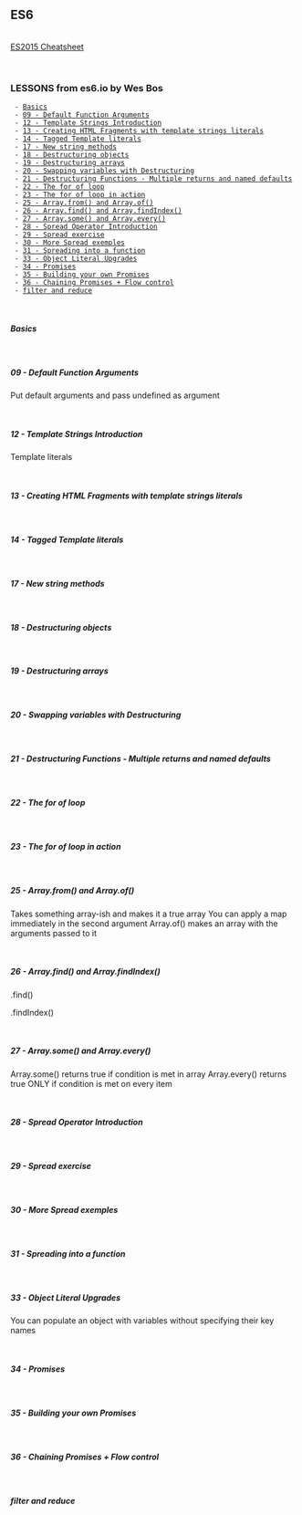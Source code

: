 == ES6 ==
<br />
[[http://ricostacruz.com/cheatsheets/es6.html|ES2015 Cheatsheet]]

<br />

=== LESSONS from es6.io by Wes Bos ===

  - [[#Basics|Basics]]
  - [[#09 - Default Function Arguments|09 - Default Function Arguments]]
  - [[#12 - Template Strings Introduction|12 - Template Strings Introduction]]
  - [[#13 - Creating HTML Fragments with template strings literals|13 - Creating HTML Fragments with template strings literals]]
  - [[#14 - Tagged Template literals|14 - Tagged Template literals]]
  - [[#17 - New string methods|17 - New string methods]]
  - [[#18 - Destructuring objects|18 - Destructuring objects]]
  - [[#19 - Destructuring arrays|19 - Destructuring arrays]]
  - [[#20 - Swapping variables with Destructuring|20 - Swapping variables with Destructuring]]
  - [[#21 - Destructuring Functions - Multiple returns and named defaults|21 - Destructuring Functions - Multiple returns and named defaults]]
  - [[#22 - The for of loop|22 - The for of loop]]
  - [[#23 - The for of loop in action|23 - The for of loop in action]]
  - [[#25 - Array.from() and Array.of()|25 - Array.from() and Array.of()]]
  - [[#26 - Array.find() and Array.findIndex()|26 - Array.find() and Array.findIndex()]]
  - [[#27 - Array.some() and Array.every()|27 - Array.some() and Array.every()]]
  - [[#28 - Spread Operator Introduction|28 - Spread Operator Introduction]]
  - [[#29 - Spread exercise|29 - Spread exercise]]
  - [[#30 - More Spread exemples|30 - More Spread exemples]]
  - [[#31 - Spreading into a function|31 - Spreading into a function]]
  - [[#33 - Object Literal Upgrades|33 - Object Literal Upgrades]]
  - [[#34 - Promises|34 - Promises]]
  - [[#35 - Building your own Promises|35 - Building your own Promises]]
  - [[#36 - Chaining Promises + Flow control|36 - Chaining Promises + Flow control]]
  - [[#filter and reduce|filter and reduce]]

<br/>

===== Basics =====
{{{class="javascript"
  const constVariableg = "string"; // can only be defined once. Global, and its value cannot be altered (unless it's an Object)
  let letVariable = "string"; // can only be declared once, but its value can be altered.
  var varVariable = "string"; // can be redefined at will.
}}}

<br/>

===== 09 - Default Function Arguments =====
Put default arguments and pass undefined as argument
{{{class="javascript"
    function becomeBetter(goal, average = 50, effort = 200) {...
    };
    becomeBetter(100, undefined, 50);
}}}

<br/>

===== 12 - Template Strings Introduction =====
Template literals
{{{class="javascript"
    var backticks = `My name is ${github}`;
}}}

<br/>

===== 13 - Creating HTML Fragments with template strings literals =====
{{{class="javascript"
  const developer = {
    name: "Cool Guy",
    age: 123,
    fun: true
  };

  const longString = `
    <div class="long">
      <span>${developer.name}</span>
      <p>${developer.age}</p>
    </div>
  `;

  const people = [
    {name: "Mike", age: 23},
    {name: "John", age: 43}
  ];

  const team = `
    <ul>
      ${people.map(person => `
          <li>${person.name} is ${person.age}</li>
        `).join("")}
    </ul>
  `;
}}}

<br/>

===== 14 - Tagged Template literals =====
{{{class="javascript"
  // strings ==  array of 'bio' substrings
  // ...values == array of variables name and age
  function wrapContent(strings, ...values) {
    let str = '';
    strings.forEach((string, i) => {
      str += `${string} <strong>${(values[i] || '')}</strong>`;
    });
    return str
  };

  const name = "Johnny";
  const age = 52;
  const bio = wrapContent`The dude's name is ${name}; he's ${age}`;
}}}

<br/>

===== 17 - New string methods =====
{{{class="javascript"
  let abc = "ABC"
  // .startsWith()
    abc.startsWith("A"); // true
    abc.startsWith("B", 1); // true
  // .endsWith()
    abc.endsWith("C"); // true
  // .includes()
    abc.includes("AB"); // true
  // .repeat()
    abc.repeat(2); // "ABCABC"
}}}

<br/>

===== 18 - Destructuring objects =====
{{{class="javascript"
  const france = {
    continent: "Europe",
    language: "French",
    sites: {
      castle: "Versailles"
    }
  };
  const { continent, language:lang } = france;
  const { castle } = france.sites;
  // yields `const castle`, `const continent` and `const lang`
  const settings = { width: 300, color: 'black' };  // height, fontSize
  const { width = 100, height = 100, color = 'blue', fontSize = 25} = settings;
  const { w: width = 500, h: height = 800 } = { w: 600 };
}}}

<br/>

===== 19 - Destructuring arrays =====
{{{class="javascript"
  const france = ["french", 60000000, "Europe", "Sarkozy", "Hollande", "Pompidou"];
  // const france = "french,60000000,Europe";
  const [language, population, continent, ...presidents] = france;
}}}

<br/>

===== 20 - Swapping variables with Destructuring =====
{{{class="javascript"
  let first = "first";
  let second = "second";
  [first, second] = [second, first];
}}}

<br/>

===== 21 - Destructuring Functions - Multiple returns and named defaults =====
{{{class="javascript"
  function convertCurrency(amount) {
    const converted = {
      USD: amount * 10,
      GBP: amount * 5,
      EUR: amount * 8
    };
    return converted;
  };
  const { USD, EUR } = convertCurrency(123);
}}}

<br/>

===== 22 - The for of loop =====
{{{class="javascript"
  // for OF yields the value, while IN yields the index
  const devs = ["john", "joe"];
  for (const dev of devs) {
    console.log(dev)
  }; // -> "john", "joe"
}}}

<br/>

===== 23 - The for of loop in action =====
{{{class="javascript"
  // `.entries` creates an iterable "array prototype"
    for (const [index, name] of devs.entries()) {
      console.log(`${name} is at index ${index}`)
    };
  // Read the arguments passed to the function
    function unkownArgumentsAmount() {
      console.log(arguments)
    };
}}}

<br/>

===== 25 - Array.from() and Array.of() =====
Takes something array-ish and makes it a true array
You can apply a map immediately in the second argument
{{{class="javascript"
  const ps = document.querySelectorAll("p .exemple")
  const arrDivs = Array.from(ps, exemple => {
    return exemple.textContent;
  });
}}}
Array.of() makes an array with the arguments passed to it


<br/>

===== 26 - Array.find() and Array.findIndex() =====
.find()
{{{class="javascript"
    const group = [{"id": "1", "name": "me"}, {"id": "2", "name": "you"}];
    const person = group.find(person => person.name === "you");
    // Object {id: "2", name: "you"}
}}}

.findIndex()
{{{class="javascript"
    const personIndex = group.findIndex(person => person.name === "you");
    // 1
}}}

<br/>

===== 27 - Array.some() and Array.every() =====
Array.some() returns true if condition is met in array
Array.every() returns true ONLY if condition is met on every item
{{{class="javascript"
  const ages = Array.from(19, 21, 32, 25, 59);
  const oldEnough = ages.every(age => age >= 21); // false
  const leaderInGroup = ages.some(age => age >= 21); // true
}}}

<br/>

===== 28 - Spread Operator Introduction =====
{{{class="javascript"
  const people = ["John", "Mary", "Jack"];
  const twins = ["John", "Mary", "Jack"];
  const everybody = [...people, ...twins];
  // Duplicate an array
  const newEverybody = [...everybody];
}}}

<br/>

===== 29 - Spread exercise =====
{{{class="javascript"
  const heading = document.querySelector('.jump');
  heading.innerHTML = sparanWrap(heading.textContent);
  function sparanWrap(word) {
    return [...word].map(letter => `<span>${letter}</span>`).join('');
  };
}}}

<br/>

===== 30 - More Spread exemples =====
{{{class="javascript"
  const comments = [
    {id: 1, content: "Hey"},
    {id: 2, content: "Bonjour"},
    {id: 3, content: "Hola"},
  ];
  const whereFrance = comments.findIndex(comment => comment.content === "Bonjour");
  const noFrance = [...comments.slice(0, whereFrance), ...comments.slice(whereFrance + 1)];
  console.log(noFrance)
}}}

<br/>

===== 31 - Spreading into a function =====
{{{class="javascript"
  const people = ["John", "Mary", "Jack"];
  const singer = ["Sinatra", "Goodnight Irene"];
  twins.push(...people);
  function singer(singerName, song) {
    console.log(`${singerName} sang ${song}`);
  };
  singer(...twins)
}}}

<br/>

===== 33 - Object Literal Upgrades =====
You can populate an object with variables without specifying their key names
{{{class="javascript"
    const firstName = "John";
    const lastName = "Doe";
    const person = { firstName, lastName } // Object {firstName: "John", lastName: "Doe"}
  // functions in Object
    const modal = {
      create(selector) {
        // use this
      },
      create: function(selector) {
        // instead of this
      }
    };

  // create keys on the fly
    const total = {
      [lastName]: lastName,
      [`${lastName}Classy`]: `de ${lastName}`
    };

  // 'zip' two arrays
    const firstSinger = ["Frank", "Mark"];
    const lastSinger = ["Sinatra", "Knopfler"];
    const singer = {
      [firstSinger.shift()]: lastSinger.shift(),
      [firstSinger.shift()]: lastSinger.shift(),
    }
}}}

<br/>

===== 34 - Promises =====
{{{class="javascript"
  const posts = fetch("http://some.api/url/get/items");
  posts.then(data => data.json)
       .then(data => { console.log(data) })
       .catch((err) => { console.log(err) })
}}}

<br/>

===== 35 - Building your own Promises =====
{{{class="javascript"
  const p = new Promise((resolve, reject) => {
    setTimeout(() => {
      reject(Error("This error is wrapped in an error Object"));
    }, 1000);
  });
  p.then("Hey").catch((error) => console.log(error));

  const op = new Promise((resolve, reject) => {
    setTimeout(() => {
      resolve("It worked");
    }, 1000)
  });
}}}

<br/>

===== 36 - Chaining Promises + Flow control =====
{{{class="javascript"
  const posts = [
    { id: 1, author: "Hemingway" },
    { id: 2, author: "Whitman" }
  ];

  const authors = [
    { id: 1, origin: "US", first_name: "Ernest", last_name: "Hemingway" },
    { id: 2, origin: "US", first_name: "Walt", last_name: "Whitman" }
  ];

  function getPostById( id ) {
    return new Promise( ( resolve, reject ) = & gt; {
      const post = posts.find( ( post ) = & gt; post.id == id );
      if ( post ) {
        resolve( post );
      } else {
        reject( Error( "Post not found" ) );
      }
    } );
  };

  function incorporateAuthorInfo( post ) {
    return new Promise( ( resolve, reject ) = & gt; {
      const author = authors.find( ( author ) = & gt; author.last_name === post.author )
      if ( author ) {
        resolve( author );
      } else {
        reject( Error( "Author not found" ) );
      }
    } );
  };

  getPostById(2)
    .then(post => { return incorporateAuthorInfo(post) })
    .then(post => { console.log(post) })
    .catch(err => { console.log(err) })

}}}

<br />



===== filter and reduce =====
{{{class="javascript"
  const numbers = [3, 62, 234, 7, 23, 74, 23, 76, 92];
  const result = numbers.filter(number => number >= 70)
    .reduce((a, b) => {
      return a + b
    }, 0);

// Refactor functions to arrow functions
  const names = ['wes', 'kait', 'lux'];

  const fullNames = names.map(function(name) {
    return `${name} bos`;
  });

  const fullNames2 = names.map((name) => {
    return `${name} bos`;
  });

  const fullNames3 = names.map(name => {
    return `${name} bos`;
  });

  const fullNames4 = names.map(name => `${name} bos`);

  const fullNames5 = names.map(() => `cool bos`);

  const sayMyName = (name) => {
    alert(`Hello ${name}!`)
  }

  sayMyName('Wes');
}}}
